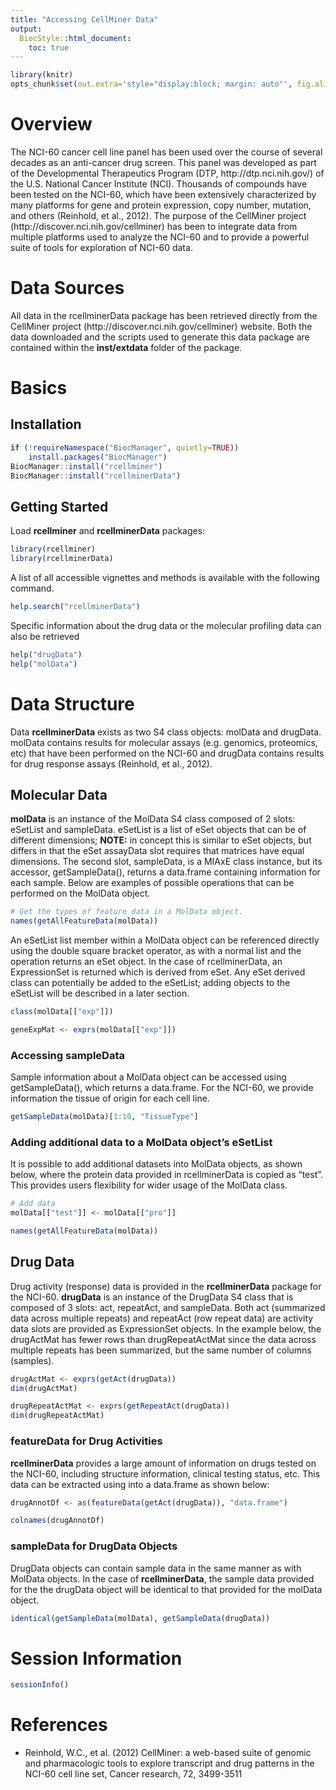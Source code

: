 ```yaml
---
title: "Accessing CellMiner Data"
output:
  BiocStyle::html_document:
    toc: true
---
```


<!--
%\VignetteEngine{knitr::rmarkdown}
%\VignetteIndexEntry{Accessing CellMiner Data}
%\VignetteKeywords{rcellminerData}
%\VignetteDepends{rcellminerData}
%\VignettePackage{rcellminerData}
-->


```r
library(knitr)
opts_chunk$set(out.extra='style="display:block; margin: auto"', fig.align="center", tidy=TRUE, eval=FALSE)
```

# Overview
The NCI-60 cancer cell line panel has been used over the course of several decades as an anti-cancer drug screen. This panel was developed as part of the Developmental Therapeutics Program (DTP, http://dtp.nci.nih.gov/) of the U.S. National Cancer Institute (NCI). Thousands of compounds have been tested on the NCI-60, which have been extensively characterized by many platforms for gene and protein expression, copy number, mutation, and others (Reinhold, et al., 2012). The purpose of the CellMiner project (http://discover.nci.nih.gov/cellminer) has been to integrate data from multiple platforms used to analyze the NCI-60 and to provide a powerful suite of tools for exploration of NCI-60 data. 

# Data Sources 

All data in the rcellminerData package has been retrieved directly from the CellMiner project (http://discover.nci.nih.gov/cellminer) website. Both the data downloaded and the scripts used to generate this data package are contained within the **inst/extdata** folder of the package. 

# Basics 

## Installation 

```r
if (!requireNamespace("BiocManager", quietly=TRUE))
    install.packages("BiocManager")
BiocManager::install("rcellminer")
BiocManager::install("rcellminerData")
```

## Getting Started 

Load **rcellminer** and **rcellminerData** packages: 

```r
library(rcellminer)
library(rcellminerData)
```

A list of all accessible vignettes and methods is available with the following command. 

```r
help.search("rcellminerData")
```

Specific information about the drug data or the molecular profiling data can also be retrieved   

```r
help("drugData")
help("molData")
```

# Data Structure

Data **rcellminerData** exists as two S4 class objects: molData and drugData. molData contains results for molecular assays (e.g. genomics, proteomics, etc) that have been performed on the NCI-60 and drugData contains results for drug response assays (Reinhold, et al., 2012).

## Molecular Data

**molData** is an instance of the MolData S4 class composed of 2 slots: eSetList and sampleData. eSetList is a list of eSet objects that can be of different dimensions; **NOTE:** in concept this is similar to eSet objects, but differs in that the eSet assayData slot requires that matrices have equal dimensions. The second slot, sampleData, is a MIAxE class instance, but its accessor, getSampleData(), returns a data.frame containing information for each sample. Below are examples of possible operations that can be performed on the MolData object.

```r
# Get the types of feature data in a MolData object.
names(getAllFeatureData(molData))
```

An eSetList list member within a MolData object can be referenced directly using the double square bracket operator, as with a normal list and the operation returns an eSet object. In the case of rcellminerData, an ExpressionSet is returned which is derived from eSet. Any eSet derived class can potentially be added to the eSetList; adding objects to the eSetList will be described in a later section.

```r
class(molData[["exp"]])

geneExpMat <- exprs(molData[["exp"]])
```

### Accessing sampleData 

Sample information about a MolData object can be accessed using getSampleData(), which returns a data.frame. For the NCI-60, we provide information the tissue of origin for each cell line. 

```r
getSampleData(molData)[1:10, "TissueType"]
```

### Adding additional data to a MolData object's eSetList

It is possible to add additional datasets into MolData objects, as shown below, where the protein data provided in rcellminerData is copied as "test". This provides users flexibility for wider usage of the MolData class. 

```r
# Add data
molData[["test"]] <- molData[["pro"]]

names(getAllFeatureData(molData))
```

## Drug Data 

Drug activity (response) data is provided in the **rcellminerData** package for the NCI-60. **drugData** is an instance of the DrugData S4 class that is composed of 3 slots: act, repeatAct, and sampleData. Both act (summarized data across multiple repeats) and repeatAct (row repeat data) are activity data slots are provided as ExpressionSet objects. In the example below, the drugActMat has fewer rows than drugRepeatActMat since the data across multiple repeats has been summarized, but the same number of columns (samples).

```r
drugActMat <- exprs(getAct(drugData))
dim(drugActMat)

drugRepeatActMat <- exprs(getRepeatAct(drugData))
dim(drugRepeatActMat)
```

### featureData for Drug Activities

**rcellminerData** provides a large amount of information on drugs tested on the NCI-60, including structure information, clinical testing status, etc. This data can be extracted using into a data.frame as shown below:

```r
drugAnnotDf <- as(featureData(getAct(drugData)), "data.frame")

colnames(drugAnnotDf)
```

### sampleData for DrugData Objects

DrugData objects can contain sample data in the same manner as with MolData objects. In the case of **rcellminerData**, the sample data provided for the the drugData object will be identical to that provided for the molData object. 

```r
identical(getSampleData(molData), getSampleData(drugData))
```

# Session Information

```r
sessionInfo()
```

# References

* Reinhold, W.C., et al. (2012) CellMiner: a web-based suite of genomic and pharmacologic tools to explore transcript and drug patterns in the NCI-60 cell line set, Cancer research, 72, 3499-3511
